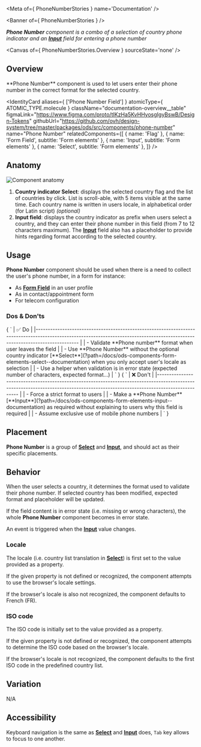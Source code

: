 
<Meta of={ PhoneNumberStories } name='Documentation' />

<Banner of={ PhoneNumberStories } />

_**Phone Number** component is a combo of a selection of country phone indicator and an [**Input**](?path=/docs/ods-components-form-elements-input--documentation) field for entering a phone number_

<Canvas of={ PhoneNumberStories.Overview } sourceState='none' />

## Overview

<div className="documentation-overview">
  <div>
    **Phone Number** component is used to let users enter their phone number in the correct format for the selected
    country.
  </div>

  <IdentityCard aliases={ ['Phone Number Field'] }
                atomicType={ ATOMIC_TYPE.molecule }
                className="documentation-overview__table"
                figmaLink="https://www.figma.com/proto/tIKzHa5KvHHyosgIgyBswB/Design-Tokens"
                githubUrl="https://github.com/ovh/design-system/tree/master/packages/ods/src/components/phone-number"
                name="Phone Number"
                relatedComponents={[
                  { name: 'Flag' },
                  { name: 'Form Field', subtitle: 'Form elements' },
                  { name: 'Input', subtitle: 'Form elements' },
                  { name: 'Select', subtitle: 'Form elements' },
                ]} />
</div>

## Anatomy

![Component anatomy](components/phone-number/anatomy.png "Component anatomy")

1. **Country indicator Select**: displays the selected country flag and the list of countries by click. List is scroll-able, with 5 items visible at the same time. Each country name is written in users locale, in alphabetical order (for Latin script) _(optional)_
2. **Input field**: displays the country indicator as prefix when users select a country, and they can enter their phone number in this field (from 7 to 12 characters maximum). The [**Input**](?path=/docs/ods-components-form-elements-input--documentation) field also has a placeholder to provide hints regarding format according to the selected country.

## Usage

**Phone Number** component should be used when there is a need to collect the user's phone number, in a form for instance:
- As [**Form Field**](?path=/docs/ods-components-form-elements-form-field--documentation) in an user profile
- As in contact/appointment form
- For telecom configuration

### Dos & Don'ts

<Markdown className="documentation-do-table">
  { `
| ✅ Do                                                                                                                                                                              |
|------------------------------------------------------------------------------------------------------------------------------------------------------------------------------    |
| - Validate **Phone number** format when user leaves the field                                                                                                                     |
| - Use **Phone Number** without the optional country indicator [**Select**](?path=/docs/ods-components-form-elements-select--documentation) when you only accept user's locale as selection |
| - Use a helper when validation is in error state (expected number of characters, expected format...)                                                                              |
` }
</Markdown>

<Markdown className="documentation-dont-table">
  { `
| ❌ Don't                                                                                                                                                                          |
|-------------------------------------------------------------------------------------------------------------------------------------------------------------------------------- |
| - Force a strict format to users                                                                                                                                                 |
| - Make a **Phone Number** [**Input**](?path=/docs/ods-components-form-elements-input--documentation) as required without explaining to users why this field is required                   |
| - Assume exclusive use of mobile phone numbers                                                                                                                                   |
` }
</Markdown>

## Placement

**Phone Number** is a group of [**Select**](?path=/docs/ods-components-form-elements-select--documentation) and [**Input**](?path=/docs/ods-components-form-elements-input--documentation), and should act as their specific placements.

## Behavior

When the user selects a country, it determines the format used to validate their phone number. If selected country has been modified, expected format and placeholder will be updated.

If the field content is in error state (i.e. missing or wrong characters), the whole **Phone Number** component becomes in error state.

An event is triggered when the [**Input**](?path=/docs/ods-components-form-elements-input--documentation) value changes.

### Locale

The locale (i.e. country list translation in [**Select**](?path=/docs/ods-components-form-elements-select--documentation)) is first set to the value provided as a property.

If the given property is not defined or recognized, the component attempts to use the browser's locale settings.

If the browser's locale is also not recognized, the component defaults to French (FR).

### ISO code

The ISO code is initially set to the value provided as a property.

If the given property is not defined or recognized, the component attempts to determine the ISO code based on the browser's locale.

If the browser's locale is not recognized, the component defaults to the first ISO code in the predefined country list.

## Variation

N/A

## Accessibility

Keyboard navigation is the same as [**Select**](?path=/docs/ods-components-form-elements-select--documentation) and [**Input**](?path=/docs/ods-components-form-elements-input--documentation) does, `Tab` key allows to focus to one another.

